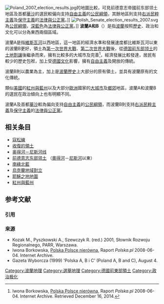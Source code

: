 [[File:Poland_2007_election_results.jpg|thumb]]的地圖比較，可見前德意志帝國前东部领土地區及首都[[華沙|華沙]]的選民較偏向支持[[自由主義|自由主義]]的[[公民綱領|公民綱領]]，其餘地區則支持[[右派民粹主義|右派民粹主義]]及[[保守主義|保守主義]]的[[法律與公正黨|法律與公正黨]]。]]
[[File:Polish_Senate_election_results_2007.svg|thumb]]為[[公民綱領_(波蘭)|公民綱領]]，[[深藍色|深藍色]]為[[法律與公正黨|法律與公正黨]]。]]
'''波蘭A和B'''（{{lang-pl|Polska "A" i "B"}}）是指[[波蘭|波蘭]]按照[[歷史|歷史]]、政治和文化可以分為東西兩個區域。

波蘭A是指[[維斯瓦河|維斯瓦河]]以西地區，這一地區的經濟水準和發展速度都比維斯瓦河以東的波蘭B更好，領土為[[第一次世界大戰|第一次世界大戰]]、[[第二次世界大戰|第二次世界大戰]]後，從[[德国前东部领土|德国前东部领土]]的[[土地割讓|土地割讓]]後繼承而來，擁有比較多的大城市及完善<ref name="polska.pl">Iwona Borkowska, [https://web.archive.org/web/20110928224119/http://wiadomosci.polska.pl/specdlapolski/article%2C%2Cid%2C331312.htm Polska Polsce nierówna], Raport ''Polska.pl'' 2008-06-04. Internet Archive. Retrieved December 16, 2014.</ref>，經濟發展比較發達，居民有較少的歷史包袱，加上受[[德國文化|德國文化]]影響，擁有[[自由主義|自由主義]]及開放的傳統。

波蘭B則以農業為主，加上是[[波蘭歷史|波蘭歷史]]上大部分的原有領土，並具有波蘭原有的文化傳統。

類似[[美國|美國]]的[[紅州與藍州|紅州與藍州]]以及大部分[[歐洲|歐洲]]國家的[[大城市|大城市]]及[[鄉郊|鄉郊]]地區，波蘭A和波蘭B的選民在政治傾向上也有明顯不同。

波蘭A及首都[[華沙|華沙]]較為偏向支持[[自由主義|自由主義]]的[[公民綱領_(波蘭)|公民綱領]]，而波蘭B則支持[[右派民粹主義|右派民粹主義]]及[[保守主義|保守主義]]的[[法律與公正黨|法律與公正黨]]。

==相关条目==
*[[寇松線|寇松線]]
*[[收復的領土|收復的領土]]
*[[奥得河－尼斯河线|奥得河－尼斯河线]]
*[[前德意志东部领土|前德意志东部领土]] （[[奧得河|奧得河]]－[[尼斯河|尼斯河]]以東）
*[[南綠北藍|南綠北藍]]
*[[烏克蘭地域對立|烏克蘭地域對立]]
*[[耶穌之地地圖|耶穌之地地圖]]
*[[紅州與藍州|紅州與藍州]]

== 参考文献 ==
=== 引用 ===
{{Reflist}}

=== 来源 ===
{{ReflistH}}
* Kozak M., Pyszkowski A., Szewczyk R. (red.) 2001, Słownik Rozwoju Regionalnego, PARR, Warszawa.
* Iwona Borkowska, [https://web.archive.org/web/20110928224119/http://wiadomosci.polska.pl/specdlapolski/article%2C%2Cid%2C331312.htm Polska Polsce nierówna], Raport ''Polska.pl'' 2008-06-04. Internet Archive.
* Gazeta Wyborcza (1999) 'Polska A, B i C' (Poland A, B and C), August 4.
{{ReflistF}}

{{波兰主题}}

[[Category:波蘭地理|Category:波蘭地理]]
[[Category:選舉地理|Category:選舉地理]]
[[Category:德國前東部領土|Category:德國前東部領土]]
[[Category:政治极化|Category:政治极化]]